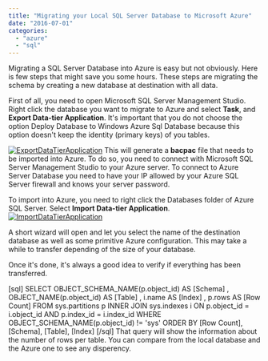 ```yaml
---
title: "Migrating your Local SQL Server Database to Microsoft Azure"
date: "2016-07-01"
categories: 
  - "azure"
  - "sql"
---
```


Migrating a SQL Server Database into Azure is easy but not obviously. Here is few steps that might save you some hours. These steps are migrating the schema by creating a new database at destination with all data.

First of all, you need to open Microsoft SQL Server Management Studio. Right click the database you want to migrate to Azure and select **Task**, and **Export Data-tier Application**. It's important that you do not choose the option Deploy Database to Windows Azure Sql Database because this option doesn't keep the identity (primary keys) of you tables.

[![ExportDataTierApplication](http://patrickdesjardins.com/blog/wp-content/uploads/2016/06/ExportDataTierApplication.png)](http://patrickdesjardins.com/blog/?attachment_id=4676) This will generate a **bacpac** file that needs to be imported into Azure. To do so, you need to connect with Microsoft SQL Server Management Studio to your Azure server. To connect to Azure Server Database you need to have your IP allowed by your Azure SQL Server firewall and knows your server password.

To import into Azure, you need to right click the Databases folder of Azure SQL Server. Select **Import Data-tier Application**. [![ImportDataTierApplication](http://patrickdesjardins.com/blog/wp-content/uploads/2016/06/ImportDataTierApplication.png)](http://patrickdesjardins.com/blog/?attachment_id=4677)

A short wizard will open and let you select the name of the destination database as well as some primitive Azure configuration. This may take a while to transfer depending of the size of your database.

Once it's done, it's always a good idea to verify if everything has been transferred.

\[sql\] SELECT OBJECT\_SCHEMA\_NAME(p.object\_id) AS \[Schema\] , OBJECT\_NAME(p.object\_id) AS \[Table\] , i.name AS \[Index\] , p.rows AS \[Row Count\] FROM sys.partitions p INNER JOIN sys.indexes i ON p.object\_id = i.object\_id AND p.index\_id = i.index\_id WHERE OBJECT\_SCHEMA\_NAME(p.object\_id) != 'sys' ORDER BY \[Row Count\], \[Schema\], \[Table\], \[Index\] \[/sql\] That query will show the information about the number of rows per table. You can compare from the local database and the Azure one to see any disperency.
